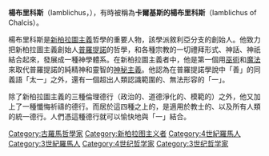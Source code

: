 {{unreferenced|time=2013-3-23}} 
'''楊布里科斯'''（Iamblichus，{{bd|約250年||約330年}}），有時被稱為'''卡爾基斯的楊布里科斯'''（Iamblichus of Chalcis）。

楊布里科斯是[[新柏拉圖主義|新柏拉圖主義]]哲學的重要人物，該學派敘利亞分支的創始人。他致力把新柏拉圖主義創始人[[普羅提諾|普羅提諾]]的哲學，和各種宗教的一切禮拜形式、神話、神祇結合起來，發展成一種神學體系。在新柏拉圖主義者中，他是第一個用[[巫術|巫術]]和[[魔法|魔法]]來取代普羅提諾的純精神和靈智的[[神秘主義|神秘主義]]。他認為在普羅提諾學說中「善」的同義語「太一」之外，還有一個超出人類認識範圍的、無法形容的「一」。

除了新柏拉圖主義的三種倫理德行（政治的、道德淨化的、模範的）之外，他又加上了一種懺悔祈禱的德行。而居於這四種之上的，是適用於教士的、以及所有人類的統一德行。人們憑這種德行就可以愉快地與「一」結合。

{{柏拉圖主義}}
{{Authority control}}
{{Philosopher-stub}}

[[Category:古羅馬哲學家|Category:古羅馬哲學家]]
[[Category:新柏拉图主义者|Category:新柏拉图主义者]]
[[Category:4世紀羅馬人|Category:4世紀羅馬人]]
[[Category:3世紀羅馬人|Category:3世紀羅馬人]]
[[Category:4世纪哲学家|Category:4世纪哲学家]]
[[Category:3世纪哲学家|Category:3世纪哲学家]]